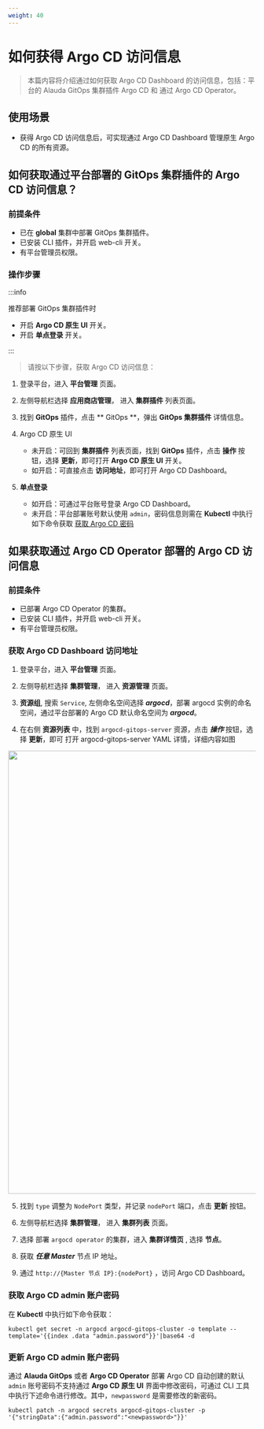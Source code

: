 ```yaml
---
weight: 40
---
```


# 如何获得 Argo CD 访问信息

> 本篇内容将介绍通过如何获取 Argo CD Dashboard 的访问信息，包括：平台的 Alauda GitOps 集群插件 Argo CD 和 通过 Argo CD Operator。


## 使用场景

- 获得 Argo CD 访问信息后，可实现通过 Argo CD Dashboard 管理原生 Argo CD 的所有资源。

## 如何获取通过平台部署的 GitOps 集群插件的 Argo CD 访问信息？

### 前提条件
- 已在 **global** 集群中部署 GitOps 集群插件。
- 已安装 CLI 插件，并开启 web-cli 开关。
- 有平台管理员权限。

### 操作步骤
:::info

推荐部署 GitOps 集群插件时
 - 开启 **Argo CD 原生 UI** 开关。
 - 开启 **单点登录** 开关。

:::

> 请按以下步骤，获取 Argo CD 访问信息：

1. 登录平台，进入 **平台管理** 页面。

2. 左侧导航栏选择 **应用商店管理**， 进入 **集群插件** 列表页面。

3. 找到 **GitOps** 插件，点击 ** GitOps **，弹出 **GitOps 集群插件** 详情信息。

4. Argo CD 原生 UI
   - 未开启：可回到 **集群插件** 列表页面，找到 **GitOps** 插件，点击 **操作** 按钮，选择 **更新**，即可打开 **Argo CD 原生 UI** 开关。
   - 如开启：可直接点击 **访问地址**，即可打开 Argo CD Dashboard。

5. **单点登录**
   - 如开启：可通过平台账号登录 Argo CD Dashboard。
   - 未开启：平台部署账号默认使用 `admin`，密码信息则需在 **Kubectl** 中执行如下命令获取 [获取 Argo CD 密码](#argocd-password-cli)

## 如果获取通过 Argo CD Operator 部署的 Argo CD 访问信息

### 前提条件
- 已部署 Argo CD Operator 的集群。
- 已安装 CLI 插件，并开启 web-cli 开关。
- 有平台管理员权限。

### 获取 Argo CD Dashboard 访问地址

1. 登录平台，进入 **平台管理** 页面。

2. 左侧导航栏选择 **集群管理**， 进入 **资源管理** 页面。

3. **资源组**, 搜索 `Service`, 左侧命名空间选择 ***argocd***，部署 argocd 实例的命名空间，通过平台部署的 Argo CD 默认命名空间为 ***argocd***。

4. 在右侧 **资源列表** 中，找到 `argocd-gitops-server` 资源，点击 ***操作*** 按钮，选择 **更新**，即可 打开 argocd-gitops-server YAML 详情，详细内容如图
<img src="../../gitops/assets/argo_cd_service_nodeport.png" width = "900" />

5. 找到 `type` 调整为 `NodePort` 类型，并记录 `nodePort` 端口，点击 **更新** 按钮。

6. 左侧导航栏选择 **集群管理**， 进入 **集群列表** 页面。

7. 选择 部署 `argocd operator` 的集群，进入 **集群详情页** , 选择 **节点**。

8. 获取 ***任意 Master*** 节点 IP 地址。

9. 通过 `http://{Master 节点 IP}:{nodePort}` ，访问 Argo CD Dashboard。

### 获取 Argo CD admin 账户密码<a id="argocd-password-cli"></a>

在 **Kubectl** 中执行如下命令获取：
   ```
   kubectl get secret -n argocd argocd-gitops-cluster -o template --template='{{index .data "admin.password"}}'|base64 -d
   ```

### 更新 Argo CD admin 账户密码<a id="argocd-update-password-cli"></a>

通过 **Alauda GitOps** 或者 **Argo CD Operator** 部署 Argo CD 自动创建的默认 `admin` 账号密码不支持通过 **Argo CD 原生 UI** 界面中修改密码，可通过 CLI 工具中执行下述命令进行修改。其中，`newpassword` 是需要修改的新密码。

```
kubectl patch -n argocd secrets argocd-gitops-cluster -p '{"stringData":{"admin.password":"<newpassword>"}}'
```